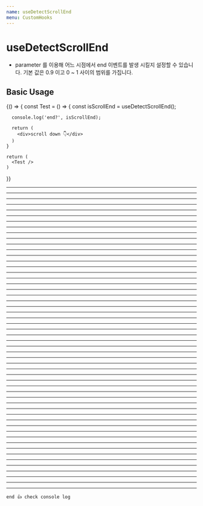 ```yaml
---
name: useDetectScrollEnd
menu: CustomHooks
---
```



# useDetectScrollEnd

- parameter 를 이용해 어느 시점에서 end 이벤트를 발생 시킬지 설정할 수 있습니다. 기본 값은 0.9 이고 0 ~ 1 사이의 범위를 가집니다.

## Basic Usage

<Playground>
  {() => {
    const Test = () => {
      const isScrollEnd = useDetectScrollEnd();

      console.log('end?', isScrollEnd);

      return (
        <div>scroll down 👇</div>
      )
    }

    return (
      <Test />
    )
  }}
</Playground>

---
---
---
---
---
---
---
---
---
---
---
---
---
---
---
---
---
---
---
---
---
---
---
---
---
---
---
---
---
---
---
---
---
---
---
---
---
---
---
---
---
---
---
---
---
---
---
---
---
---
---
---
---
---

```
end 👍 check console log
```

